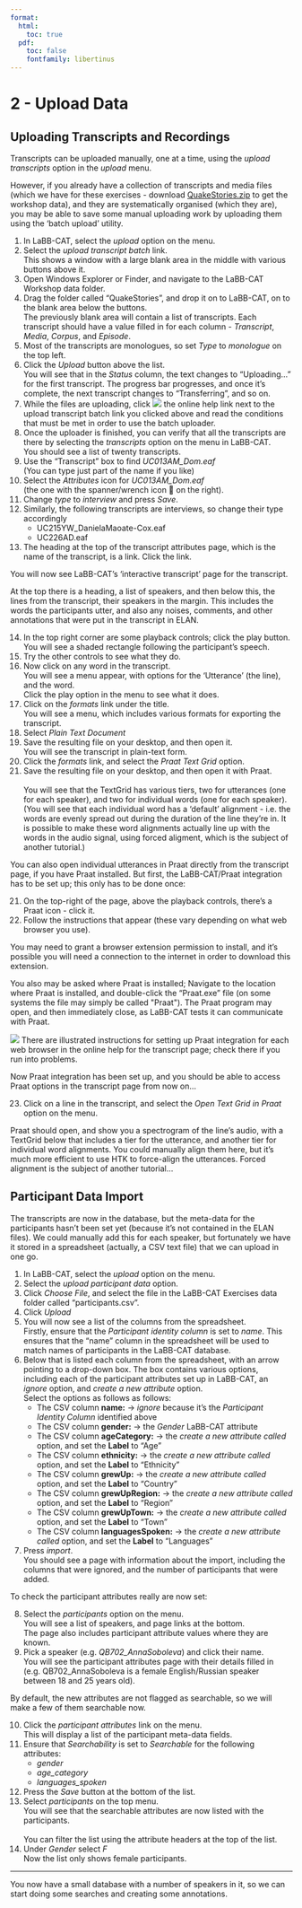 ```yaml
---
format:
  html:
    toc: true
  pdf: 
    toc: false
    fontfamily: libertinus
---
```

# 2 - Upload Data

## Uploading Transcripts and Recordings

Transcripts can be uploaded manually, one at a time, using the *upload transcripts* option in the *upload* menu.

However, if you already have a collection of transcripts and media files
(which we have for these exercises - download
[QuakeStories.zip](https://publicdata.canterbury.ac.nz/Research/NZILBB/labbcat/QuakeStories.zip)
to get the workshop data), and they are systematically organised (which
they are), you may be able to save some manual uploading work by
uploading them using the 'batch upload' utility.

1.  In LaBB-CAT, select the *upload* option on the menu.
2.  Select the *upload transcript batch* link.\
    This shows a window with a large blank area in the middle with
    various buttons above it.
3.  Open Windows Explorer or Finder, and navigate to the LaBB-CAT
    Workshop data folder.
4.  Drag the folder called "QuakeStories", and drop it on to LaBB-CAT,
    on to the blank area below the buttons.\
    The previously blank area will contain a list of transcripts. Each
    transcript should have a value filled in for each column -
    *Transcript*, *Media*, *Corpus*, and *Episode*.
5.  Most of the transcripts are monologues, so set *Type* to *monologue*
    on the top left.
6.  Click the *Upload* button above the list.\
    You will see that in the *Status* column, the text changes to
    "Uploading..." for the first transcript. The progress bar
    progresses, and once it's complete, the next transcript changes to
    "Transferring", and so on.
7.  While the files are uploading, click ![](help.png) the online help
    link next to the upload transcript batch link you clicked above and
    read the conditions that must be met in order to use the batch
    uploader.
8.  Once the uploader is finished, you can verify that all the
    transcripts are there by selecting the *transcripts* option on the
    menu in LaBB-CAT.\
    You should see a list of twenty transcripts.
9.  Use the "Transcript" box to find *UC013AM_Dom.eaf*\
    (You can type just part of the name if you like)
10. Select the *Attributes* icon for *UC013AM_Dom.eaf*\
    (the one with the spanner/wrench icon 🔧 on the right).
11. Change *type* to *interview* and press *Save*.
12. Similarly, the following transcripts are interviews, so change their
    type accordingly
    -   UC215YW_DanielaMaoate-Cox.eaf
    -   UC226AD.eaf
13. The heading at the top of the transcript attributes page, which is the name of the transcript, is a link.
    Click the link.

You will now see LaBB-CAT's 'interactive transcript' page for the
transcript.

At the top there is a heading, a list of speakers, and then below
this, the lines from the transcript, their speakers in the margin.
This includes the words the participants utter, and also any noises,
comments, and other annotations that were put in the transcript in
ELAN.

14. In the top right corner are some playback controls; click the play
    button. You will see a shaded rectangle following the participant's
    speech.
14. Try the other controls to see what they do.
15. Now click on any word in the transcript.\
    You will see a menu appear, with options for the 'Utterance' (the
    line), and the word.\
    Click the play option in the menu to see what it does.
16. Click on the *formats* link under the title.\
    You will see a menu, which includes various formats for exporting
    the transcript.
17. Select *Plain Text Document*
18. Save the resulting file on your desktop, and then open it.\
    You will see the transcript in plain-text form.
19. Click the *formats* link, and select the *Praat Text Grid* option.
20. Save the resulting file on your desktop, and then open it with
    Praat.\
    \
    You will see that the TextGrid has various tiers, two for utterances
    (one for each speaker), and two for individual words (one for each
    speaker).\
    (You will see that each individual word has a 'default'
    alignment - i.e. the words are evenly spread out during the duration
    of the line they're in. It is possible to make these word
    alignments actually line up with the words in the audio signal,
    using forced aligment, which is the subject of another tutorial.)\

You can also open individual utterances in Praat directly from the
transcript page, if you have Praat installed. But first, the
LaBB-CAT/Praat integration has to be set up; this only has to be
done once:

21. On the top-right of the page, above the playback controls, there's
    a Praat icon - click it.
22. Follow the instructions that appear (these vary depending on what
    web browser you use).

:::{.callout-tip}    
You may need to grant a browser extension permission to install, and
it's possible you will need a connection to the internet in order
to download this extension.

You also may be asked where Praat is installed; Navigate to the
location where Praat is installed, and double-click the "Praat.exe"
file (on some systems the file may simply be called \"Praat\"). The
Praat program may open, and then immediately close, as LaBB-CAT
tests it can communicate with Praat.

![](help-1.png) There are illustrated instructions for setting up
Praat integration for each web browser in the online help for the
transcript page; check there if you run into problems.\
:::

Now Praat integration has been set up, and you should be able to
access Praat options in the transcript page from now on...

23. Click on a line in the transcript, and select the *Open Text Grid in
    Praat* option on the menu.
    
Praat should open, and show you a spectrogram of the line's audio,
with a TextGrid below that includes a tier for the utterance, and
another tier for individual word alignments. You could manually
align them here, but it's much more efficient to use HTK to
force-align the utterances. Forced alignment is the subject of
another tutorial...

## Participant Data Import

The transcripts are now in the database, but the meta-data for the
participants hasn't been set yet (because it's not contained in the
ELAN files). We could manually add this for each speaker, but
fortunately we have it stored in a spreadsheet (actually, a CSV text
file) that we can upload in one go.

1.  In LaBB-CAT, select the *upload* option on the menu.
2.  Select the *upload participant data* option.
3.  Click *Choose File*, and select the file in the LaBB-CAT Exercises
    data folder called "participants.csv".
4.  Click *Upload*
5.  You will now see a list of the columns from the spreadsheet.\
    Firstly, ensure that the *Participant identity column* is set to
    *name*. This ensures that the "name" column in the spreadsheet
    will be used to match names of participants in the LaBB-CAT
    database.
6.  Below that is listed each column from the spreadsheet, with an arrow
    pointing to a drop-down box. The box contains various options,
    including each of the participant attributes set up in LaBB-CAT, an
    *ignore* option, and *create a new attribute* option.\
    Select the options as follows as follows:\
    -   The CSV column **name:** → *ignore* because it's the
        *Participant Identity Column* identified above
    -   The CSV column **gender:** → the *Gender* LaBB-CAT attribute
    -   The CSV column **ageCategory:** → the *create a new attribute
        called* option, and set the **Label** to "Age"
    -   The CSV column **ethnicity:** → the *create a new attribute
        called* option, and set the **Label** to "Ethnicity"
    -   The CSV column **grewUp:** → the *create a new attribute
        called* option, and set the **Label** to "Country"
    -   The CSV column **grewUpRegion:** → the *create a new
        attribute called* option, and set the **Label** to "Region"
    -   The CSV column **grewUpTown:** → the *create a new attribute
        called* option, and set the **Label** to "Town"
    -   The CSV column **languagesSpoken:** → the *create a new
        attribute called* option, and set the **Label** to "Languages"
7.  Press *import*.\
    You should see a page with information about the import, including
    the columns that were ignored, and the number of participants that
    were added.

To check the participant attributes really are now set:

8.  Select the *participants* option on the menu.\
    You will see a list of speakers, and page links at the bottom.\
    The page also includes participant attribute values where they are
    known.
9.  Pick a speaker (e.g. *QB702_AnnaSoboleva*) and click their name.\
    You will see the participant attributes page with their details
    filled in (e.g. QB702_AnnaSoboleva is a female English/Russian
    speaker between 18 and 25 years old).

By default, the new attributes are not flagged as searchable, so we
will make a few of them searchable now.\

10. Click the *participant attributes* link on the menu.\
    This will display a list of the participant meta-data fields.
11. Ensure that *Searchability* is set to *Searchable* for the following
    attributes:
    -   *gender*
    -   *age_category*
    -   *languages_spoken*
12. Press the *Save* button at the bottom of the list.
13. Select *participants* on the top menu.\
    You will see that the searchable attributes are now listed with the
    participants.\
    \
    You can filter the list using the attribute headers at the top of
    the list.
14. Under *Gender* select *F*\
    Now the list only shows female participants.

---

You now have a small database with a number of speakers in it, so we can
start doing some searches and creating some annotations.
